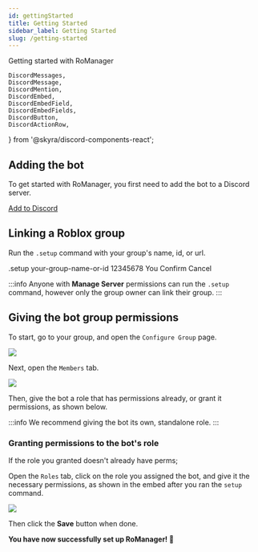 ```yaml
---
id: gettingStarted
title: Getting Started
sidebar_label: Getting Started
slug: /getting-started
---
```


Getting started with RoManager

	DiscordMessages,
	DiscordMessage,
	DiscordMention,
	DiscordEmbed,
	DiscordEmbedField,
	DiscordEmbedFields,
	DiscordButton,
	DiscordActionRow,
} from '@skyra/discord-components-react';

## Adding the bot

To get started with RoManager, you first need to add the bot to a Discord server.

[Add to Discord](https://discord.com/api/oauth2/authorize?client_id=738035113815834746&permissions=8&scope=bot)

## Linking a Roblox group

Run the `.setup` command with your group's name, id, or url.

<DiscordMessages>
	<DiscordMessage>.setup your-group-name-or-id</DiscordMessage>
	<DiscordMessage
		author="RoManager"
		verified={true}
		bot={true}
		avatar="https://cdn.discordapp.com/avatars/738035113815834746/73b40ea86f581b9afec7baf83ac38a65.png"
	>
		<DiscordEmbed embedTitle="Setup" slot="embeds" color="#5865F2" thumbnail="https://i.jaydensar.net/rmt.png">
			<DiscordEmbedFields>
				<DiscordEmbedField fieldTitle="Id" inline inline-index={1}>12345678</DiscordEmbedField>
				<DiscordEmbedField fieldTitle="Owner" inline inline-index={2}>You</DiscordEmbedField>
			</DiscordEmbedFields>
		</DiscordEmbed>
		<DiscordActionRow slot="components">
			<DiscordButton type="primary">Confirm</DiscordButton>
			<DiscordButton type="secondary">Cancel</DiscordButton>
		</DiscordActionRow>
	</DiscordMessage>
</DiscordMessages>
<br />


:::info
Anyone with **Manage Server** permissions can run the `.setup` command, however only the group owner can link their group.
:::

## Giving the bot group permissions

To start, go to your group, and open the `Configure Group` page.

![](https://i.jaydensar.net/2021/02/0zOidVmgEFv.png)

Next, open the `Members` tab.

![](https://i.jaydensar.net/2021/02/mThre5mMAGE.png)

Then, give the bot a role that has permissions already, or grant it permissions, as shown below.

:::info
We recommend giving the bot its own, standalone role.
:::

### Granting permissions to the bot's role

If the role you granted doesn't already have perms;

Open the `Roles` tab, click on the role you assigned the bot, and give it the necessary permissions, as shown in the embed after you ran the `setup` command.

![](https://i.jaydensar.net/2021/02/pH2peApvgJp.png)

Then click the **Save** button when done.

**You have now successfully set up RoManager! 🎉**
